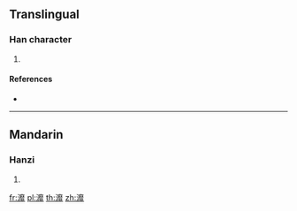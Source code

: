 ==Translingual==

===Han character===
{{Han char|rn=85|rad=水|as=19|sn=22|four=30111|canj=EICY,EIDY}}

# {{defn|Han|sort=水19}}

====References====
* {{Han ref|kx=0663.190|dkj=18781|dj=1072.130|hdz=31796.030|uh=7056|ud=28758|bh=F6E9|bd=63209}}

----

==Mandarin==

===Hanzi===
{{cmn-hanzi|pin=[[mǐ]] ([[mi3]])|wg=mi<sup>3</sup>}}

# {{defn|lang=cmn|sort=水19}}

[[fr:灖]]
[[pl:灖]]
[[th:灖]]
[[zh:灖]]